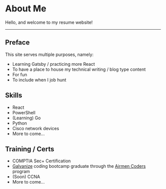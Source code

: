 # About Me

Hello, and welcome to my resume website!

---

## Preface

This site serves multiple purposes, namely:

- Learning Gatsby / practicing more React
- To have a place to house my technical writing / blog type content
- For fun
- To include when I job hunt

## Skills

- React
- PowerShell
- (Learning) Go
- Python
- Cisco network devices
- More to come...

## Training / Certs

- COMPTIA Sec+ Certification
- [Galvanize](https://www.galvanize.com/) coding bootcamp graduate through the [Airmen Coders](https://airmencoders.us/) program
- (Soon) CCNA
- More to come...
